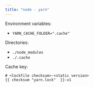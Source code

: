 ```yaml
---
title: "node - yarn"
---
```


Environment variables:

* `YARN_CACHE_FOLDER=".cache"`

Directories:

* `./node_modules`
* `./.cache`

Cache key: 

```
# <lockfile checksum>-<static version>
{{ checksum "yarn.lock"  }}-v1
```
